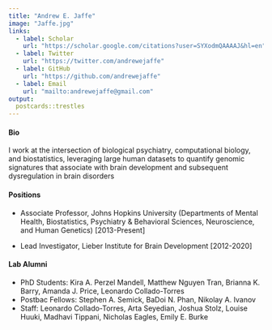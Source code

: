 ```yaml
---
title: "Andrew E. Jaffe"
image: "Jaffe.jpg"
links:
  - label: Scholar
    url: "https://scholar.google.com/citations?user=SYXodmQAAAAJ&hl=en"
  - label: Twitter
    url: "https://twitter.com/andrewejaffe"
  - label: GitHub
    url: "https://github.com/andrewejaffe"
  - label: Email
    url: "mailto:andrewejaffe@gmail.com"
output:
  postcards::trestles
---
```

 
#### Bio 

I work at the intersection of biological psychiatry, computational biology, and biostatistics, leveraging large human datasets to quantify genomic signatures that associate with brain development and subsequent dysregulation in brain disorders 

#### Positions

- Associate Professor, Johns Hopkins University (Departments of Mental Health, Biostatistics, Psychiatry & Behavioral Sciences, Neuroscience, and Human Genetics) [2013-Present]

- Lead Investigator, Lieber Institute for Brain Development [2012-2020]

#### Lab Alumni

- PhD Students: Kira A. Perzel Mandell, Matthew Nguyen Tran, Brianna K. Barry, Amanda J. Price, Leonardo Collado-Torres
- Postbac Fellows: Stephen A. Semick, BaDoi N. Phan, Nikolay A. Ivanov
- Staff: Leonardo Collado-Torres, Arta Seyedian, Joshua Stolz, Louise Huuki, Madhavi Tippani, Nicholas Eagles, Emily E. Burke

<!-- ### Publications -->

<!-- ```{r, include=FALSE, warning=FALSE} -->
<!-- library(scholar) -->
<!-- library(tidyverse) -->
<!-- id = "SYXodmQAAAAJ" -->
<!-- prof = scholar::get_profile(id) -->
<!-- papers = scholar::get_publications(id) -->

<!-- ## add author position -->
<!-- positions = author_position(papers$author, prof$name) -->
<!-- papers$first = positions$Position == 1 |  -->
<!--     papers$pubid %in% c("Z5m8FVwuT1cC", ) -->
<!-- ## reformat -->
<!-- papers_short = as_tibble(papers[,c("author", "title", "journal", "year", "cites")]) -->


<!-- ``` -->